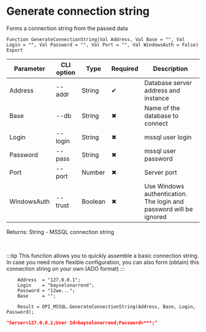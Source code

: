 ﻿---
sidebar_position: 5
description: Generate connection string and other functions to work with MS SQL in the Open Integration Package, a free open-source integration library for 1C:Enterprise 8, OneScript and CLI
keywords: [1C, 1С, 1С:Enterprise, 1С:Enterprise 8.3, API, Integration, Services, Exchange, OneScript, CLI, MS SQL]
---


# Generate connection string
 Forms a connection string from the passed data



`Function GenerateConnectionString(Val Address, Val Base = "", Val Login = "", Val Password = "", Val Port = "", Val WindowsAuth = False) Export`

  | Parameter | CLI option | Type | Required | Description |
  |-|-|-|-|-|
  | Address | --addr | String | &#x2714; | Database server address and instance |
  | Base | --db | String | &#x2716; | Name of the database to connect |
  | Login | --login | String | &#x2716; | mssql user login |
  | Password | --pass | String | &#x2716; | mssql user password |
  | Port | --port | Number | &#x2716; | Server port |
  | WindowsAuth | --trust | Boolean | &#x2716; | Use Windows authentication. The login and password will be ignored |

  
  Returns:  String - MSSQL connection string

<br/>

:::tip
This function allows you to quickly assemble a basic connection string. In case you need more flexible configuration, you can also form (obtain) this connection string on your own (ADO format)
:::
<br/>



```bsl title="1C:Enterprise/OneScript code example"
    Address  = "127.0.0.1";
    Login    = "bayselonarrend";
    Password = "12we...";
    Base     = "";

    Result = OPI_MSSQL.GenerateConnectionString(Address, Base, Login, Password);
```
 



```json title="Result"
"Server=127.0.0.1;User Id=bayselonarrend;Password=***;"
```
